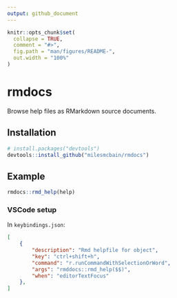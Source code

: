 ```yaml
---
output: github_document
---
```


<!-- README.md is generated from README.Rmd. Please edit that file -->

```r
knitr::opts_chunk$set(
  collapse = TRUE,
  comment = "#>",
  fig.path = "man/figures/README-",
  out.width = "100%"
)
```

# rmdocs

<!-- badges: start -->
<!-- badges: end -->

Browse help files as RMarkdown source documents.

## Installation



``` r
# install.packages("devtools")
devtools::install_github("milesmcbain/rmdocs")
```
## Example


```r
rmdocs::rmd_help(help)
```

### VSCode setup

In `keybindings.json`:

```json
[
    {
        "description": "Rmd helpfile for object",
        "key": "ctrl+shift+h",
        "command": "r.runCommandWithSelectionOrWord",
        "args": "rmddocs::rmd_help($$)",
        "when": "editorTextFocus"
    },
]
```